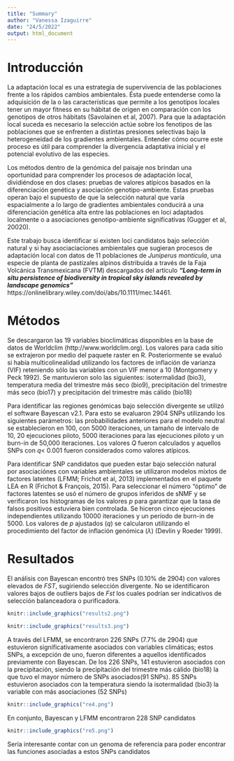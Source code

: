 ---
title: "Summary"
author: "Vanessa Izaguirre"
date: "24/5/2022"
output: html_document
---
# Introducción
La adaptación local es una estrategia de supervivencia de las poblaciones frente a los rápidos cambios ambientales. Ésta puede entenderse como la adquisición de la o las características que permite a los genotipos locales tener un mayor fitness en su hábitat de origen en comparación con los genotipos de otros hábitats (Savolainen et al, 2007). Para que la adaptación local suceda es necesario la selección actúe sobre los fenotipos de las poblaciones que se enfrenten a distintas presiones selectivas bajo la heterogeneidad de los gradientes ambientales. Entender cómo ocurre este proceso es útil para comprender la divergencia adaptativa inicial y el potencial evolutivo de las especies.

Los métodos dentro de la genómica del paisaje nos brindan una oportunidad para comprender los procesos de adaptación local, dividiéndose en dos clases: pruebas de valores atípicos basados en la diferenciación genética y asociación genotipo-ambiente. Estas pruebas operan bajo el supuesto de que la selección natural que varía espacialmente a lo largo de gradientes ambientales conducirá a una diferenciación genética alta entre las poblaciones en loci adaptados localmente o a asociaciones genotipo-ambiente significativas (Gugger et al, 20020).

Este trabajo busca identificar si existen loci candidatos bajo selección natural y si hay asociaciaciones ambientales que sugieran procesos de adaptación local con datos de 11 poblaciones de _Juniperus monticula_, una especie de planta de pastizales alpinos distribuida a través de la Faja Volcánica Transmexicana (FVTM) descargados del artículo _**"Long‐term in situ persistence of biodiversity in tropical sky islands revealed by landscape genomics"**_
https://onlinelibrary.wiley.com/doi/abs/10.1111/mec.14461.

# Métodos
Se descargaron las 19 variables bioclimáticas disponibles en la base de datos de Worldclim (http://www.worldclim.org). Los valores para cada sitio se extrajeron por medio del paquete raster en R. Posteriormente se evaluó si había multicolinealidad utilizando los factores de inflación de varianza (VIF) reteniendo sólo las variables con un VIF menor a 10 (Montgomery y Peck 1992). Se mantuvieron solo las siguientes: isotermalidad (bio3), temperatura media del trimestre más seco (bio9), precipitación del trimestre más seco (bio17) y precipitación del trimestre más cálido (bio18) 

Para identificar las regiones genómicas bajo selección  divergente se utilizó el software Bayescan v2.1. Para esto se evaluaron 2904 SNPs utilizando los siguientes parámetros: las probabilidades anteriores para el modelo neutral se establecieron en 100, con 5000 iteraciones, un tamaño de intervalo de 10, 20 ejecuciones piloto, 5000 iteraciones para las ejecuciones piloto y un burn-in de 50,000 iteraciones. Los valores _Q_ fueron calculados y aquellos SNPs con _q_< 0.001 fueron considerados como valores atípicos.

Para identificar SNP candidatos que pueden estar bajo selección natural por asociaciónes con variables ambientales se utilizaron modelos mixtos de factores latentes (LFMM; Frichot et al, 2013) implementados en el paquete LEA en R (Frichot & François, 2015). Para seleccionar el número "óptimo" de factores latentes se usó el número de grupos inferidos de sNMF y se verificaron los histogramas de los valores _p_ para garantizar que la tasa de falsos positivos estuviera bien controlada. Se hiceron cinco ejecuciones independientes utilizando 10000 iteraciones y un período de burn-in de 5000. Los valores de _p_  ajustados (_q_) se calcularon utilizando el procedimiento del factor de inflación genómica (_λ_) (Devlin y Roeder 1999).

# Resultados
El análisis con Bayescan encontró tres SNPs (0.10% de 2904) con valores elevados de _FST_, sugiriendo selección divergente. No se identificaron valores bajos de outliers bajos de _Fst_ los cuales podrían ser indicativos de selección balanceadora o purificadora.

```{r img-with-knitr, echo=FALSE, fig.align='center', out.width='100%',fig.cap='Caption for this figure 1'}
knitr::include_graphics("results2.png")
```

```{r, echo=FALSE, fig.align='center', out.width='100%', fig.cap='Caption for this figure 1'}
knitr::include_graphics("results3.png")
```

A través del LFMM, se encontraron 226 SNPs (7.7% de 2904) que estuvieron significativamente asociados con variables climáticas; estos SNPs, a excepción de uno, fueron diferentes a aquellos identificados previamente con Bayescan. De los 226 SNPs, 141 estuvieron asociados con la precipitación, siendo la precipitación del trimestre más cálido (bio18) la que tuvo el mayor número de SNPs asociados(91 SNPs). 85 SNPs estuvieron asociados con la temperatura siendo la isotermalidad (bio3) la variable con más asociaciones (52 SNPs)

```{r, echo=FALSE, fig.align='center', out.width='100%', fig.cap='Caption for this figure 1'}
knitr::include_graphics("re4.png")
```

En conjunto, Bayescan y LFMM encontraron 228 SNP candidatos
```{r, echo=FALSE, fig.align='center', out.width='100%', fig.cap='Caption for this figure 1'}
knitr::include_graphics("re5.png")
```

Sería interesante contar con un genoma de referencia para poder encontrar las funciones asociadas a estos SNPs candidatos

